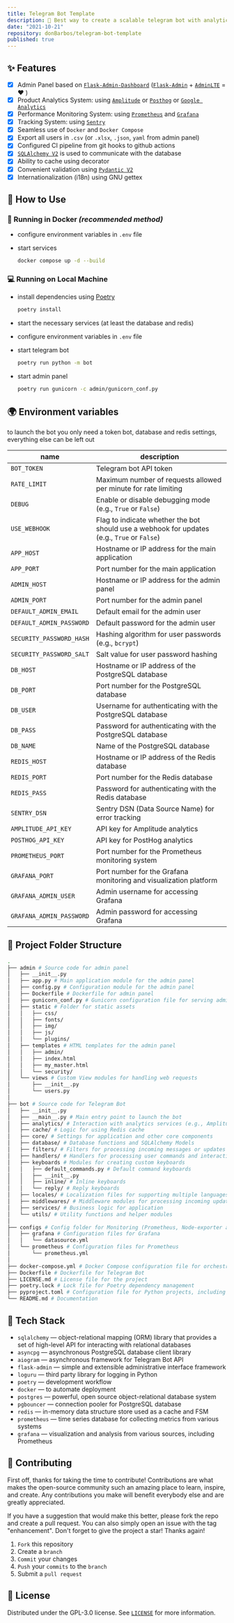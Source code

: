 ```yaml
---
title: Telegram Bot Template
description: 🤖 Best way to create a scalable telegram bot with analytics.
date: "2021-10-21"
repository: donBarbos/telegram-bot-template
published: true
---
```


## ✨ Features

-   [x] Admin Panel based on [`Flask-Admin-Dashboard`](https://github.com/jonalxh/Flask-Admin-Dashboard/) ([`Flask-Admin`](https://flask-admin.readthedocs.io/) + [`AdminLTE`](https://adminlte.io/) = ❤️ )
-   [x] Product Analytics System: using [`Amplitude`](http://amplitude.com/) or [`Posthog`](https://posthog.com/) or [`Google Analytics`]()
-   [x] Performance Monitoring System: using [`Prometheus`](https://prometheus.io/) and [`Grafana`](https://grafana.com/)
-   [x] Tracking System: using [`Sentry`](https://sentry.io/)
-   [x] Seamless use of `Docker` and `Docker Compose`
-   [x] Export all users in `.csv` (or `.xlsx`, `.json`, `yaml` from admin panel)
-   [x] Configured CI pipeline from git hooks to github actions
-   [x] [`SQLAlchemy V2`](https://pypi.org/project/SQLAlchemy/) is used to communicate with the database
-   [x] Ability to cache using decorator
-   [x] Convenient validation using [`Pydantic V2`](https://pypi.org/project/pydantic/)
-   [x] Internationalization (i18n) using GNU gettex

## 🚀 How to Use

### 🐳 Running in Docker _(recommended method)_

-   configure environment variables in `.env` file

-   start services

    ```bash
    docker compose up -d --build
    ```

### 💻 Running on Local Machine

-   install dependencies using [Poetry](https://python-poetry.org "python package manager")

    ```bash
    poetry install
    ```

-   start the necessary services (at least the database and redis)

-   configure environment variables in `.env` file

-   start telegram bot

    ```bash
    poetry run python -m bot
    ```

-   start admin panel

    ```bash
    poetry run gunicorn -c admin/gunicorn_conf.py
    ```

## 🌍 Environment variables

to launch the bot you only need a token bot, database and redis settings, everything else can be left out

| name                     | description                                                                                 |
| ------------------------ | ------------------------------------------------------------------------------------------- |
| `BOT_TOKEN`              | Telegram bot API token                                                                      |
| `RATE_LIMIT`             | Maximum number of requests allowed per minute for rate limiting                             |
| `DEBUG`                  | Enable or disable debugging mode (e.g., `True` or `False`)                                  |
| `USE_WEBHOOK`            | Flag to indicate whether the bot should use a webhook for updates (e.g., `True` or `False`) |
| `APP_HOST`               | Hostname or IP address for the main application                                             |
| `APP_PORT`               | Port number for the main application                                                        |
| `ADMIN_HOST`             | Hostname or IP address for the admin panel                                                  |
| `ADMIN_PORT`             | Port number for the admin panel                                                             |
| `DEFAULT_ADMIN_EMAIL`    | Default email for the admin user                                                            |
| `DEFAULT_ADMIN_PASSWORD` | Default password for the admin user                                                         |
| `SECURITY_PASSWORD_HASH` | Hashing algorithm for user passwords (e.g., `bcrypt`)                                       |
| `SECURITY_PASSWORD_SALT` | Salt value for user password hashing                                                        |
| `DB_HOST`                | Hostname or IP address of the PostgreSQL database                                           |
| `DB_PORT`                | Port number for the PostgreSQL database                                                     |
| `DB_USER`                | Username for authenticating with the PostgreSQL database                                    |
| `DB_PASS`                | Password for authenticating with the PostgreSQL database                                    |
| `DB_NAME`                | Name of the PostgreSQL database                                                             |
| `REDIS_HOST`             | Hostname or IP address of the Redis database                                                |
| `REDIS_PORT`             | Port number for the Redis database                                                          |
| `REDIS_PASS`             | Password for authenticating with the Redis database                                         |
| `SENTRY_DSN`             | Sentry DSN (Data Source Name) for error tracking                                            |
| `AMPLITUDE_API_KEY`      | API key for Amplitude analytics                                                             |
| `POSTHOG_API_KEY`        | API key for PostHog analytics                                                               |
| `PROMETHEUS_PORT`        | Port number for the Prometheus monitoring system                                            |
| `GRAFANA_PORT`           | Port number for the Grafana monitoring and visualization platform                           |
| `GRAFANA_ADMIN_USER`     | Admin username for accessing Grafana                                                        |
| `GRAFANA_ADMIN_PASSWORD` | Admin password for accessing Grafana                                                        |

## 📂 Project Folder Structure

```bash
.
├── admin # Source code for admin panel
│   ├── __init__.py
│   ├── app.py # Main application module for the admin panel
│   ├── config.py # Configuration module for the admin panel
│   ├── Dockerfile # Dockerfile for admin panel
│   ├── gunicorn_conf.py # Gunicorn configuration file for serving admin panel
│   ├── static # Folder for static assets
│   │   ├── css/
│   │   ├── fonts/
│   │   ├── img/
│   │   ├── js/
│   │   └── plugins/
│   ├── templates # HTML templates for the admin panel
│   │   ├── admin/
│   │   ├── index.html
│   │   ├── my_master.html
│   │   └── security/
│   └── views # Custom View modules for handling web requests
│       ├── __init__.py
│       └── users.py
│
├── bot # Source code for Telegram Bot
│   ├── __init__.py
│   ├── __main__.py # Main entry point to launch the bot
│   ├── analytics/ # Interaction with analytics services (e.g., Amplitude or Google Analytics)
│   ├── cache/ # Logic for using Redis cache
│   ├── core/ # Settings for application and other core components
│   ├── database/ # Database functions and SQLAlchemy Models
│   ├── filters/ # Filters for processing incoming messages or updates
│   ├── handlers/ # Handlers for processing user commands and interactions
│   ├── keyboards # Modules for creating custom keyboards
│   │   ├── default_commands.py # Default command keyboards
│   │   ├── __init__.py
│   │   ├── inline/ # Inline keyboards
│   │   └── reply/ # Reply keyboards
│   ├── locales/ # Localization files for supporting multiple languages
│   ├── middlewares/ # Middleware modules for processing incoming updates
│   ├── services/ # Business logic for application
│   └── utils/ # Utility functions and helper modules
│
├── configs # Config folder for Monitoring (Prometheus, Node-exporter and Grafana)
│   ├── grafana # Configuration files for Grafana
│   │   └── datasource.yml
│   └── prometheus # Configuration files for Prometheus
│       └── prometheus.yml
│
├── docker-compose.yml # Docker Compose configuration file for orchestrating containers
├── Dockerfile # Dockerfile for Telegram Bot
├── LICENSE.md # License file for the project
├── poetry.lock # Lock file for Poetry dependency management
├── pyproject.toml # Configuration file for Python projects, including build tools, dependencies, and metadata
└── README.md # Documentation
```

## 🔧 Tech Stack

-   `sqlalchemy` — object-relational mapping (ORM) library that provides a set of high-level API for interacting with relational databases
-   `asyncpg` — asynchronous PostgreSQL database client library
-   `aiogram` — asynchronous framework for Telegram Bot API
-   `flask-admin` — simple and extensible administrative interface framework
-   `loguru` — third party library for logging in Python
-   `poetry` — development workflow
-   `docker` — to automate deployment
-   `postgres` — powerful, open source object-relational database system
-   `pgbouncer` — connection pooler for PostgreSQL database
-   `redis` — in-memory data structure store used as a cache and FSM
-   `prometheus` — time series database for collecting metrics from various systems
-   `grafana` — visualization and analysis from various sources, including Prometheus

## 👷 Contributing

First off, thanks for taking the time to contribute! Contributions are what makes the open-source community such an amazing place to learn, inspire, and create. Any contributions you make will benefit everybody else and are greatly appreciated.

If you have a suggestion that would make this better, please fork the repo and create a pull request. You can also simply open an issue with the tag "enhancement". Don't forget to give the project a star! Thanks again!

1. `Fork` this repository
2. Create a `branch`
3. `Commit` your changes
4. `Push` your `commits` to the `branch`
5. Submit a `pull request`

## 📝 License

Distributed under the GPL-3.0 license. See [`LICENSE`](https://github.com/donBarbos/telegram-bot-template/blob/main/LICENSE) for more information.
